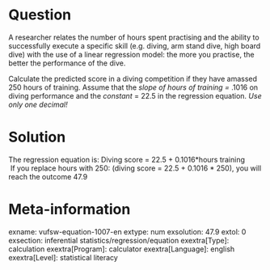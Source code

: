 Question
========
A researcher relates the number of hours spent practising and the
ability to successfully execute a specific skill (e.g. diving, arm stand
dive, high board dive) with the use of a linear regression model: the
more you practise, the better the performance of the dive.  
  
Calculate the predicted score in a diving competition if they have
amassed 250 hours of training. Assume that the* slope of hours of
training =* .1016 on diving performance and the *constant* = 22.5 in the
regression equation. *Use only one decimal!*


Solution
========





The regression equation is: Diving score = 22.5 + 0.1016\*hours
training  
 If you replace hours with 250: (diving score = 22.5 + 0.1016 \* 250),
you will reach the outcome 47.9





Meta-information
================
exname: vufsw-equation-1007-en
extype: num
exsolution: 47.9
extol: 0
exsection: inferential statistics/regression/equation
exextra[Type]: calculation
exextra[Program]: calculator
exextra[Language]: english
exextra[Level]: statistical literacy

